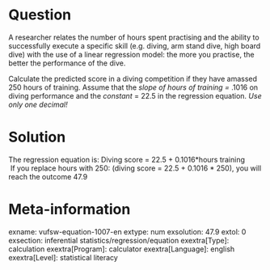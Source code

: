 Question
========
A researcher relates the number of hours spent practising and the
ability to successfully execute a specific skill (e.g. diving, arm stand
dive, high board dive) with the use of a linear regression model: the
more you practise, the better the performance of the dive.  
  
Calculate the predicted score in a diving competition if they have
amassed 250 hours of training. Assume that the* slope of hours of
training =* .1016 on diving performance and the *constant* = 22.5 in the
regression equation. *Use only one decimal!*


Solution
========





The regression equation is: Diving score = 22.5 + 0.1016\*hours
training  
 If you replace hours with 250: (diving score = 22.5 + 0.1016 \* 250),
you will reach the outcome 47.9





Meta-information
================
exname: vufsw-equation-1007-en
extype: num
exsolution: 47.9
extol: 0
exsection: inferential statistics/regression/equation
exextra[Type]: calculation
exextra[Program]: calculator
exextra[Language]: english
exextra[Level]: statistical literacy

